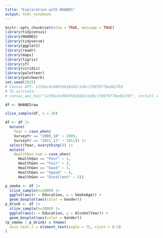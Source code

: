 ```yaml
---
title: "Exploration with NHANES"
output: html_notebook
---
```




```r
knitr::opts_chunk$set(echo = TRUE, message = TRUE)
library(tidycensus)
library(NHANES)
library(tidyverse)
library(ggplot2)
library(readr)
library(maps)
library(tigris)
library(sf)
library(viridis)
library(paletteer)
library(patchwork)
set.seed(2025)
# Census API: 12356c4c0007681b582c5dbc170870776edb27b5
# To activate:
# census_api_key("12356c4c0007681b582c5dbc170870776edb27b5", install = TRUE)
```


```r
df <- NHANESraw
```

```r
slice_sample(df, n = 10)
```

```r
df <- df |>
  mutate(
    Year = case_when(
    SurveyYr == "2009_10" ~ 2009,
    SurveyYr == "2011_12" ~ 2011)) |> 
  select(Year, everything()) |> 
  mutate(
    HealthGen_num = case_when(
      HealthGen == "Poor" ~ 1,
      HealthGen == "Fair" ~ 2,
      HealthGen == "Good" ~ 3,
      HealthGen == "Vgood" ~ 4,
      HealthGen == "Excellent" ~ 5))
```



```r
p_smoke <- df |> 
  slice_sample(n=2000) |> 
  ggplot(aes(x = Education, y = SmokeAge)) + 
  geom_boxplot(aes(color = Gender))
p_drink <- df |> 
  slice_sample(n=2000) |> 
  ggplot(aes(x = Education, y = AlcoholYear)) + 
  geom_boxplot(aes(color = Gender))
(p_smoke | p_drink) & theme(
  axis.text.x = element_text(angle = 75, vjust = 0.5)
)
```

